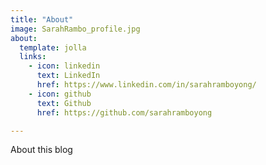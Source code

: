 ```yaml
---
title: "About"
image: SarahRambo_profile.jpg
about:
  template: jolla
  links:
    - icon: linkedin
      text: LinkedIn
      href: https://www.linkedin.com/in/sarahramboyong/
    - icon: github
      text: Github
      href: https://github.com/sarahramboyong

---
```


About this blog
